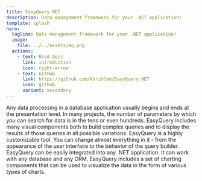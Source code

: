 ```yaml
---
title: EasyQuery.NET
description: Data management framework for your .NET application!
template: splash
hero:
  tagline: Data management framework for your .NET application!
  image:
    file: ../../assets/eq.png
  actions:
    - text: Read Docs
      link: introduction
      icon: right-arrow
    - text: GitHub
      link: https://github.com/KorzhCom/EasyQuery.NET
      icon: github
      variant: secondary
---
```



<CardGrid stagger>
	<Card title="Organizing the data flow" icon="seti:puppet">
        Any data processing in a database application usually begins and ends at the presentation level.
	</Card>
	<Card title="Complex queries" icon="seti:odata">
        In many projects, the number of parameters by which you can search for data is in the tens or even hundreds.
	</Card>
	<Card title="Data visualization" icon="seti:svg">
        EasyQuery includes many visual components both to build complex queries and to display the results of those queries in all possible variations.
	</Card>
	<Card title="Customization" icon="pen">
        EasyQuery is a highly customizable tool. You can change almost everything in it - from the appearance of the user interface to the behavior of the query builder.
	</Card>
	<Card title="Integration" icon="seti:crystal_embedded">
        EasyQuery can be easily integrated into any .NET application. It can work with any database and any ORM.
    </Card>
	<Card title="Charts" icon="seti:plan">
        EasyQuery includes a set of charting components that can be used to visualize the data in the form of various types of charts.
    </Card>
</CardGrid>


